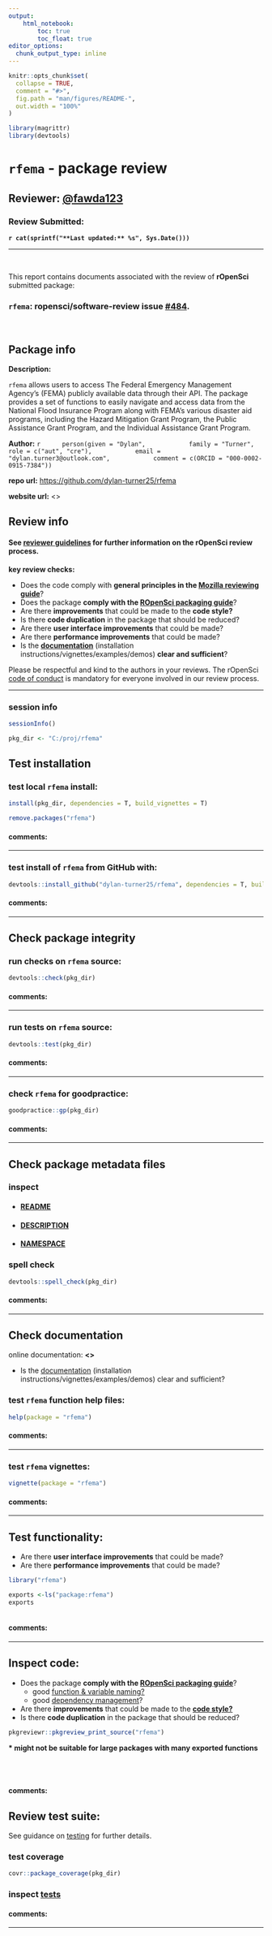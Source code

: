 ```yaml
---
output:
    html_notebook:
        toc: true
        toc_float: true
editor_options:
  chunk_output_type: inline
---
```


<!-- README.md is generated from README.Rmd. Please edit that file -->

```r
knitr::opts_chunk$set(
  collapse = TRUE,
  comment = "#>",
  fig.path = "man/figures/README-",
  out.width = "100%"
)

library(magrittr)
library(devtools)
```

# `rfema` - package review

## **Reviewer:** [\@fawda123](https://github.com/fawda123)

### Review Submitted:
**`r cat(sprintf("**Last updated:** %s", Sys.Date()))`**

***

<br>

This report contains documents associated with the review of **rOpenSci** submitted package:

### **`rfema`: ropensci/software-review**  issue [\#484](https://github.com/ropensci/onboarding/issues/484).

<br>

## Package info

**Description:**

`rfema` allows users to access The Federal Emergency Management Agency's (FEMA) publicly available data through their API. The package provides a set of functions to easily navigate and access data from the National Flood Insurance Program along with FEMA's various disaster aid programs, including the Hazard Mitigation Grant Program, the Public Assistance Grant Program, and the Individual Assistance Grant Program.

**Author:** `r 
    person(given = "Dylan",
           family = "Turner",
           role = c("aut", "cre"),
           email = "dylan.turner3@outlook.com",
           comment = c(ORCID = "000-0002-0915-7384"))`

**repo url:** <https://github.com/dylan-turner25/rfema>

**website url:** <>

## Review info


#### See [reviewer guidelines](https://ropensci.github.io/dev_guide/reviewerguide.html) for further information on the rOpenSci review process.

**key review checks:**

- Does the code comply with **general principles in the [Mozilla reviewing guide](https://mozillascience.github.io/codeReview/review.html)**?
- Does the package **comply with the [ROpenSci packaging guide](https://ropensci.github.io/dev_guide/building.html)**?
- Are there **improvements** that could be made to the **code style?**
- Is there **code duplication** in the package that should be reduced?
- Are there **user interface improvements** that could be made?
- Are there **performance improvements** that could be made?
- Is the [**documentation**](https://ropensci.github.io/dev_guide/building.html#documentation) (installation instructions/vignettes/examples/demos) **clear and sufficient**?

Please be respectful and kind to the authors in your reviews. The rOpenSci [code of conduct](https://ropensci.github.io/dev_guide/policies.html#code-of-conduct) is mandatory for everyone involved in our review process.

***

### session info


```r
sessionInfo()
```


```r
pkg_dir <- "C:/proj/rfema"
```

## Test installation

### test local `rfema` install:

```r
install(pkg_dir, dependencies = T, build_vignettes = T)
```

```r
remove.packages("rfema")
```
#### **comments:**

<!-- record comments on local install here -->

***

### test install of `rfema` from GitHub with:

```r
devtools::install_github("dylan-turner25/rfema", dependencies = T, build_vignettes = T)
```

#### **comments:**

<!-- record comments on github install here -->

***



## Check package integrity

### run checks on `rfema` source:

```r
devtools::check(pkg_dir)
```
#### **comments:**

<!-- record comments on checks here -->

***

### run tests on `rfema` source:

```r
devtools::test(pkg_dir)
```
#### **comments:**

<!-- record comments on tests here -->

***


### check `rfema` for goodpractice:

```r
goodpractice::gp(pkg_dir)
```
#### **comments:**

<!-- record comments on goodpractice here -->

***

## Check package metadata files

### inspect

- #### [README](https://github.com/dylan-turner25/rfema)
- #### [DESCRIPTION](https://github.com/dylan-turner25/rfema/blob/master/DESCRIPTION)
- #### [NAMESPACE](https://github.com/dylan-turner25/rfema/blob/master/NAMESPACE)

### spell check

```r
devtools::spell_check(pkg_dir)
```

#### **comments:**

<!-- record comments on metadata files here -->

***

## Check documentation

online documentation: **<>**

* Is the [documentation](https://ropensci.github.io/dev_guide/building.html#documentation) (installation instructions/vignettes/examples/demos) clear and sufficient?

### test `rfema` function help files:

```r
help(package = "rfema")
```

#### **comments:**

<!-- record comments on help files here -->

***

### test `rfema` vignettes:

```r
vignette(package = "rfema")
```

#### **comments:**

<!-- record comments on vignettes here -->

***

## Test functionality:

- Are there **user interface improvements** that could be made?
- Are there **performance improvements** that could be made?

```r
library("rfema")
```

```r
exports <-ls("package:rfema")
exports
```

<!-- experiment with package functions -->

```r


```

#### **comments:**

<!-- record comments on package experimentation here -->

***

## Inspect code:

- Does the package **comply with the [ROpenSci packaging guide](https://ropensci.github.io/dev_guide/building.html)**?
    * good [function & variable naming?](https://ropensci.github.io/dev_guide/building.html#function-and-argument-naming)
    * good [dependency management](https://ropensci.github.io/dev_guide/building.html#package-dependencies)?
- Are there **improvements** that could be made to the [**code style?**](https://ropensci.github.io/dev_guide/building.html#code-style)
- Is there **code duplication** in the package that should be reduced?

```r
pkgreviewr::pkgreview_print_source("rfema")
```
**\* might not be suitable for large packages with many exported functions**


<br>
<br>

#### **comments:**

<!-- record comments on package source code here -->


## Review test suite:

See guidance on [testing](https://ropensci.github.io/dev_guide/building.html#testing) for further details.

### test coverage

```r
covr::package_coverage(pkg_dir)

```

### inspect [tests](https://github.com/dylan-turner25/rfema/blob/master/tests/testthat)


#### **comments:**

<!-- record comments on testing suite here -->


***
